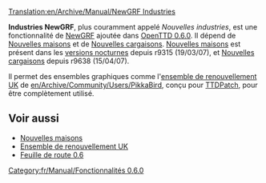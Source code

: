 [[Translation:en/Archive/Manual/NewGRF Industries]]


'''Industries NewGRF''', plus couramment appelé ''Nouvelles industries'', est une fonctionnalité de [[fr/Manual/NewGRF|NewGRF]] ajoutée dans [[fr/Archive/OpenTTD/OpenTTD 0.6.0|OpenTTD 0.6.0]]. Il dépend de [[fr/Archive/Manual/Maisons NewGRF|Nouvelles maisons]] et de [[fr/Cargaisons NewGRF|Nouvelles cargaisons]]. [[fr/Archive/Manual/Maisons NewGRF|Nouvelles maisons]] est présent dans les [[fr/Archive/Community/Construction de nuit|versions nocturnes]] depuis r9315 (19/03/07), et [[fr/Cargaisons NewGRF|Nouvelles cargaisons]] depuis r9638 (15/04/07).

Il permet des ensembles graphiques comme l'[[fr/Community/NewGRF/Ensemble de remplacement UK|ensemble de renouvellement UK]] de [[en/Archive/Community/Users/PikkaBird]], conçu pour [[fr/Archive/OpenTTD/TTDPatch|TTDPatch]], pour être complètement utilisé.

==Voir aussi==
*[[fr/Archive/Manual/Maisons NewGRF|Nouvelles maisons]]
*[[fr/Community/NewGRF/Ensemble de remplacement UK|Ensemble de renouvellement UK]]
*[[fr/Archive/Lists/Feuille de route 0.6|Feuille de route 0.6]]


[[Category:fr/Manual/Fonctionnalités 0.6.0]]